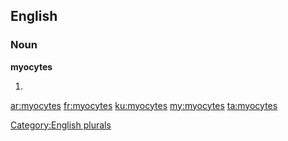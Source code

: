 ==English==

===Noun===
'''myocytes'''

# {{plural of|[[myocyte]]}}

[[Category:English plurals]]

[[ar:myocytes]]
[[fr:myocytes]]
[[ku:myocytes]]
[[my:myocytes]]
[[ta:myocytes]]